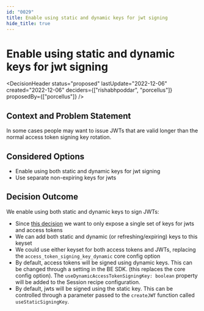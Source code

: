 ```yaml
---
id: "0029"
title: Enable using static and dynamic keys for jwt signing
hide_title: true
---
```



# Enable using static and dynamic keys for jwt signing

<DecisionHeader status="proposed" lastUpdate="2022-12-06" created="2022-12-06" deciders={["rishabhpoddar", "porcellus"]} proposedBy={["porcellus"]} />

## Context and Problem Statement

In some cases people may want to issue JWTs that are valid longer than the normal access token signing key rotation.

## Considered Options

* Enable using both static and dynamic keys for jwt signing
* Use separate non-expiring keys for jwts

## Decision Outcome

We enable using both static and dynamic keys to sign JWTs:
- Since [this decision](./0025) we want to only expose a single set of keys for jwts and access tokens
- We can add both static and dynamic (or refreshing/expiring) keys to this keyset
- We could use either keyset for both access tokens and JWTs, replacing the `access_token_signing_key_dynamic` core config option
- By default, access tokens will be signed using dynamic keys. This can be changed through a setting in the BE SDK. (this replaces the core config option). The `useDynamicAccessTokenSigningKey: boolean` property will be added to the Session recipe configuration.
- By default, jwts will be signed using the static key. This can be controlled through a parameter passed to the `createJWT` function called `useStaticSigningKey`.

